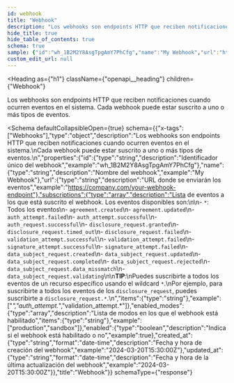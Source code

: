 ```yaml
---
id: webhook
title: "Webhook"
description: "Los webhooks son endpoints HTTP que reciben notificaciones cuando ocurren eventos en el sistema."
hide_title: true
hide_table_of_contents: true
schema: true
sample: {"id":"wh_1B2M2Y8AsgTpgAmY7PhCfg","name":"My Webhook","url":"https://company.com/your-webhook-endpoint","subscriptions":["*","auth_attempt.*","validation_attempt.*"],"enabled_modes":["production","sandbox"],"enabled":true,"created_at":"2024-03-20T15:30:00Z","updated_at":"2024-03-20T15:30:00Z"}
custom_edit_url: null
---
```



<Heading
  as={"h1"}
  className={"openapi__heading"}
  children={"Webhook"}
>
</Heading>



Los webhooks son endpoints HTTP que reciben notificaciones cuando ocurren eventos en el sistema.
Cada webhook puede estar suscrito a uno o más tipos de eventos.


<Schema
	defaultCollapsibleOpen={true}
  schema={{"x-tags":["Webhooks"],"type":"object","description":"Los webhooks son endpoints HTTP que reciben notificaciones cuando ocurren eventos en el sistema.\nCada webhook puede estar suscrito a uno o más tipos de eventos.\n","properties":{"id":{"type":"string","description":"Identificador único del webhook","example":"wh_1B2M2Y8AsgTpgAmY7PhCfg"},"name":{"type":"string","description":"Nombre del webhook","example":"My Webhook"},"url":{"type":"string","description":"URL donde se enviarán los eventos","example":"https://company.com/your-webhook-endpoint"},"subscriptions":{"type":"array","description":"Lista de eventos a los que está suscrito el webhook. Los eventos disponibles son:\n\n- `*`: Todos los eventos\n- `agreement.created`\n- `agreement.updated`\n- `auth_attempt.failed`\n- `auth_attempt.successful`\n- `auth_request.successful`\n- `disclosure_request.granted`\n- `disclosure_request.timed_out`\n- `disclosure_request.failed`\n- `validation_attempt.successful`\n- `validation_attempt.failed`\n- `signature_attempt.successful`\n- `signature_attempt.failed`\n- `data_subject_request.created`\n- `data_subject_request.updated`\n- `data_subject_request.completed`\n- `data_subject_request.rejected`\n- `data_subject_request.data_missmatch`\n- `data_subject_request.validating`\n\n**TIP**:\nPuedes suscribirte a todos los eventos de un recurso específico usando el wildcard `*`.\nPor ejemplo, para suscribirte a todos los eventos de los `disclosure_request`, puedes suscribirte a `disclosure_request.*`.\n","items":{"type":"string"},"example":["*","auth_attempt.*","validation_attempt.*"]},"enabled_modes":{"type":"array","description":"Lista de modos en los que el webhook está habilitado","items":{"type":"string"},"example":["production","sandbox"]},"enabled":{"type":"boolean","description":"Indica si el webhook está habilitado o no","example":true},"created_at":{"type":"string","format":"date-time","description":"Fecha y hora de creación del webhook","example":"2024-03-20T15:30:00Z"},"updated_at":{"type":"string","format":"date-time","description":"Fecha y hora de la última actualización del webhook","example":"2024-03-20T15:30:00Z"}},"title":"Webhook"}}
  schemaType={"response"}
>
  
</Schema>
            